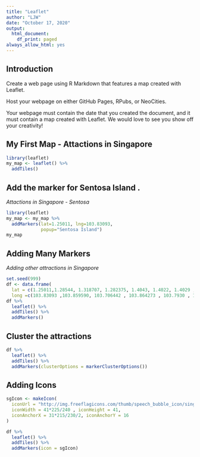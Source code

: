```yaml
---
title: "Leaflet"
author: "LJW"
date: "October 17, 2020"
output:
  html_document:
    df_print: paged
always_allow_html: yes
---
```


## Introduction
Create a web page using R Markdown that features a map created with Leaflet.

Host your webpage on either GitHub Pages, RPubs, or NeoCities.

Your webpage must contain the date that you created the document, and it must contain a map created with Leaflet. We would love to see you show off your creativity!


## My First Map - Attactions in Singapore

```r
library(leaflet)
my_map <- leaflet() %>% 
  addTiles()

```

## Add the marker for Sentosa Island . 

*Attactions in Singapore - Sentosa*

```r
library(leaflet)
my_map <- my_map %>%
  addMarkers(lat=1.25011, lng=103.83093, 
             popup="Sentosa Island")
my_map
```

## Adding Many Markers

*Adding other attractions in Singapore*

```r
set.seed(999)
df <- data.frame(
  lat = c(1.25011,1.28544, 1.318707, 1.282375, 1.4043, 1.4022, 1.4029 , 1.2868 , 1.3332, 1.2893), 
  long =c(103.83093 ,103.859590, 103.706442 , 103.864273 , 103.7930 , 103.7881 , 103.7917, 103.8545, 103.7362 , 103.8631))
df %>% 
  leaflet() %>%
  addTiles() %>%
  addMarkers()
```


## Cluster the attractions

```r
df %>% 
  leaflet() %>%
  addTiles() %>%
  addMarkers(clusterOptions = markerClusterOptions())
```


## Adding Icons

```r
sgIcon <- makeIcon(
  iconUrl = "http://img.freeflagicons.com/thumb/speech_bubble_icon/singapore/singapore_640.png", 
  iconWidth = 41*225/240 , iconHeight = 41, 
  iconAnchorX = 31*215/230/2, iconAnchorY = 16
)

df %>% 
  leaflet() %>%
  addTiles() %>%
  addMarkers(icon = sgIcon)
```